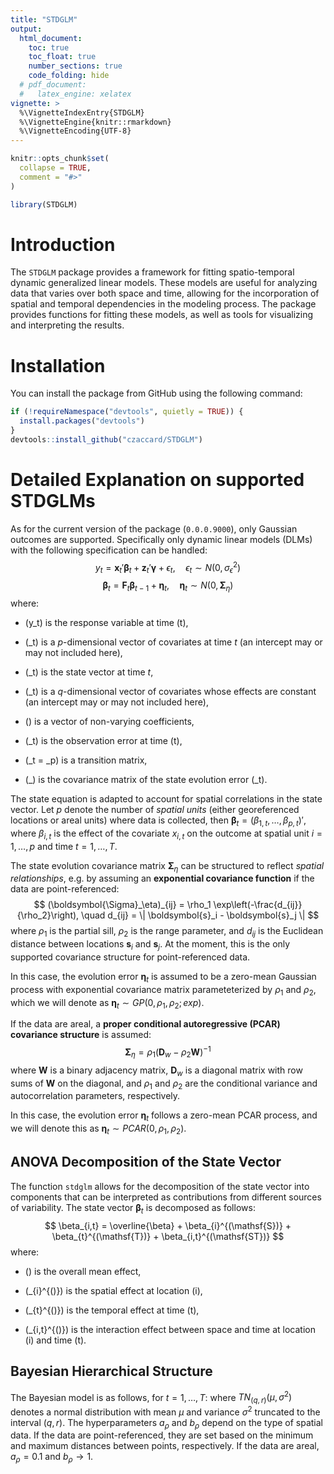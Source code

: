 ```yaml
---
title: "STDGLM"
output: 
  html_document:
    toc: true
    toc_float: true
    number_sections: true
    code_folding: hide
  # pdf_document:
  #   latex_engine: xelatex
vignette: >
  %\VignetteIndexEntry{STDGLM}
  %\VignetteEngine{knitr::rmarkdown}
  %\VignetteEncoding{UTF-8}
---
```


```r
knitr::opts_chunk$set(
  collapse = TRUE,
  comment = "#>"
)
```

```r
library(STDGLM)
```

# Introduction
The `STDGLM` package provides a framework for fitting spatio-temporal dynamic generalized linear models. These models are useful for analyzing data that varies over both space and time, allowing for the incorporation of spatial and temporal dependencies in the modeling process. The package provides functions for fitting these models, as well as tools for visualizing and interpreting the results.

# Installation
You can install the package from GitHub using the following command:
```r
if (!requireNamespace("devtools", quietly = TRUE)) {
  install.packages("devtools")
}
devtools::install_github("czaccard/STDGLM")
```

# Detailed Explanation on supported STDGLMs
As for the current version of the package (`0.0.0.9000`), only Gaussian outcomes are supported. Specifically only dynamic linear models (DLMs) with the following specification can be handled:
$$
    y_t = \boldsymbol{x}_t' \boldsymbol{\beta}_t + \boldsymbol{z}_t' \boldsymbol{\gamma} + \epsilon_t, \quad \epsilon_t \sim N(0, \sigma_\epsilon^2)
$$
$$
    \boldsymbol{\beta}_t = \boldsymbol{F}_t \boldsymbol{\beta}_{t-1} + \boldsymbol{\eta}_t, \quad \boldsymbol{\eta}_t \sim N(0, \boldsymbol{\Sigma}_\eta)
$$
where:

- \(y_t\) is the response variable at time \(t\),

- \(\boldsymbol{x}_t\) is a $p$-dimensional vector of covariates at time $t$ (an intercept may or may not included here),

- \(\boldsymbol{\beta}_t\) is the state vector at time $t$,

- \(\boldsymbol{z}_t\) is a $q$-dimensional vector of covariates whose effects are constant (an intercept may or may not included here),

- \(\boldsymbol{\gamma}\) is a vector of non-varying coefficients,

- \(\epsilon_t\) is the observation error at time \(t\),

- \(\boldsymbol{F}_t = \phi \boldsymbol{I}_p\) is a transition matrix,

- \(\boldsymbol{\Sigma}_\eta\) is the covariance matrix of the state evolution error \(\boldsymbol{\eta}_t\).

The state equation is adapted to account for spatial correlations in the state vector. Let $p$ denote the number of *spatial units* (either georeferenced locations or areal units) where data is collected, then $\boldsymbol{\beta}_t = (\beta_{1,t}, \dots, \beta_{p,t})'$, where $\beta_{i,t}$ is the effect of the covariate $x_{i,t}$ on the outcome at spatial unit $i=1, \dots, p$ and time $t=1, \dots, T$.

The state evolution covariance matrix $\boldsymbol{\Sigma}_\eta$ can be structured to reflect *spatial relationships*, e.g. by assuming an **exponential covariance function** if the data are point-referenced:
$$
        (\boldsymbol{\Sigma}_\eta)_{ij} = \rho_1 \exp\left(-\frac{d_{ij}}{\rho_2}\right), \quad d_{ij} = \| \boldsymbol{s}_i - \boldsymbol{s}_j \|
$$
where $\rho_1$ is the partial sill, $\rho_2$ is the range parameter, and $d_{ij}$ is the Euclidean distance between locations $\boldsymbol{s}_i$ and $\boldsymbol{s}_j$. At the moment, this is the only supported covariance structure for point-referenced data.

In this case, the evolution error $\boldsymbol{\eta}_t$ is assumed to be a zero-mean Gaussian process with exponential covariance matrix parameteterized by $\rho_1$ and $\rho_2$, which we will denote as $\boldsymbol{\eta}_t \sim GP(0, \rho_1, \rho_2; exp)$.

If the data are areal, a **proper conditional autoregressive (PCAR) covariance structure** is assumed:
$$
    \boldsymbol{\Sigma}_\eta = \rho_1 \left( \boldsymbol{D}_w - \rho_2 \boldsymbol{W} \right)^{-1}
$$
where $\boldsymbol{W}$ is a binary adjacency matrix, $\boldsymbol{D}_w$ is a diagonal matrix with row sums of $\boldsymbol{W}$ on the diagonal, and $\rho_1$ and $\rho_2$ are the conditional variance and autocorrelation parameters, respectively.

In this case, the evolution error $\boldsymbol{\eta}_t$ follows a zero-mean PCAR process, and we will denote this as $\boldsymbol{\eta}_t \sim PCAR(0, \rho_1, \rho_2)$.


## ANOVA Decomposition of the State Vector
The function `stdglm` allows for the decomposition of the state vector into components that can be interpreted as contributions from different sources of variability. The state vector $\boldsymbol{\beta}_t$ is decomposed as follows:
$$
\beta_{i,t} = \overline{\beta} + \beta_{i}^{(\mathsf{S})} + \beta_{t}^{(\mathsf{T})} + \beta_{i,t}^{(\mathsf{ST})}
$$
where:

- \(\overline{\beta}\) is the overall mean effect,

- \(\beta_{i}^{(\mathsf{S})}\) is the spatial effect at location \(i\),

- \(\beta_{t}^{(\mathsf{T})}\) is the temporal effect at time \(t\),

- \(\beta_{i,t}^{(\mathsf{ST})}\) is the interaction effect between space and time at location \(i\) and time \(t\).


## Bayesian Hierarchical Structure
The Bayesian model is as follows, for $t=1, \dots, T$:
\begin{align*}
    y_t &\sim N(\boldsymbol{x}_t' \boldsymbol{\beta}_t + \boldsymbol{z}_t' \boldsymbol{\gamma}, \sigma_\epsilon^2) \\
    \boldsymbol{\beta}_t &= \boldsymbol{1}_p \overline{\beta} + \boldsymbol{\beta}^{(\mathsf{S})} + \boldsymbol{1}_p \beta_{t}^{(\mathsf{T})} + \boldsymbol{\beta}_{t}^{(\mathsf{ST})} \\
    \overline{\beta} &\sim N(0, V_\gamma) \\
    \boldsymbol{\beta}^{(\mathsf{S})} &= (\beta_{1}^{(\mathsf{S})}, \dots, \beta_{p}^{(\mathsf{S})})' \sim GP(0, \rho_1^{(\mathsf{S})}, \rho_2^{(\mathsf{S})}; exp) \mbox{ or } PCAR(0, \rho_1^{(\mathsf{S})}, \rho_2^{(\mathsf{S})}) \\
    \beta_{t}^{(\mathsf{T})} &\sim N(\phi^{(\mathsf{T})} \beta_{t-1}^{(\mathsf{T})}, V_\beta^{(\mathsf{T})}) \\
    \boldsymbol{\beta}_{t}^{(\mathsf{ST})} &= (\beta_{1,t}^{(\mathsf{ST})}, \dots, \beta_{p,t}^{(\mathsf{ST})})' \sim GP(\phi^{(\mathsf{ST})} \boldsymbol{\beta}_{t-1}^{(\mathsf{ST})}, \rho_1^{(\mathsf{ST})}, \rho_2^{(\mathsf{ST})}; exp) \mbox{ or } PCAR(\phi^{(\mathsf{ST})} \boldsymbol{\beta}_{t-1}^{(\mathsf{ST})}, \rho_1^{(\mathsf{ST})}, \rho_2^{(\mathsf{ST})}) \\
    \boldsymbol{\gamma} &\sim N(0, V_\gamma) \\
    \sigma_\epsilon^2 &\sim IG(a_\epsilon, b_\epsilon) \\
    \rho_1^{(\mathsf{S})} &\sim IG(0.01, 0.01) \\
    \rho_2^{(\mathsf{S})} &\sim U(a_\rho, b_\rho) \\
    \rho_1^{(\mathsf{ST})} &\sim IG(0.01, 0.01) \\
    \rho_2^{(\mathsf{ST})} &\sim U(a_\rho, b_\rho) \\
    \phi^{(\mathsf{T})} &\sim TN_{(-1, 1)}(0, 1) \\
    \phi^{(\mathsf{ST})} &\sim TN_{(-1, 1)}(0, 1) \\
    V_\beta^{(\mathsf{T})} &\sim IG(a^{(\mathsf{T})}, b^{(\mathsf{T})})
\end{align*}
where $TN_{(q, r)}(\mu, \sigma^2)$ denotes a normal distribution with mean $\mu$ and variance $\sigma^2$ truncated to the interval $(q, r)$. The hyperparameters $a_\rho$ and $b_\rho$ depend on the type of spatial data. If the data are point-referenced, they are set based on the minimum and maximum distances between points, respectively. If the data are areal, $a_\rho= 0.1$ and $b_\rho \rightarrow 1$.
